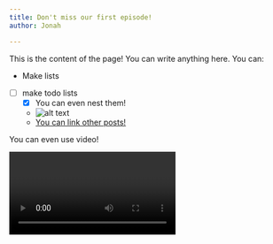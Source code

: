 ```yaml
---
title: Don't miss our first episode!
author: Jonah

---
```


This is the content of the page! You can write anything here. You can:

  - Make lists
  - [ ] make todo lists
    - [x] You can even nest them!
    - ![alt text](https://c2.staticflickr.com/8/7173/6760590389_68f0028b5f_b.jpg)
    - [You can link other posts!](/posts/two)

You can even use video!

<Video vid="BV3FcAecXL0"/>
